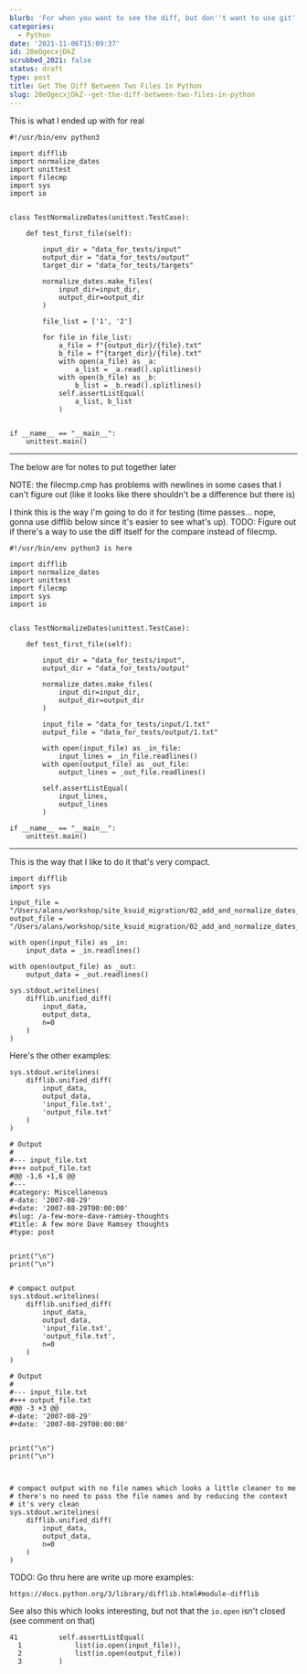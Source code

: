 ```yaml
---
blurb: 'For when you want to see the diff, but don''t want to use git'
categories:
  - Python
date: '2021-11-06T15:09:37'
id: 20eOgecxjDkZ
scrubbed_2021: false
status: draft
type: post
title: Get The Diff Between Two Files In Python
slug: 20eOgecxjDkZ--get-the-diff-between-two-files-in-python
---
```


This is what I ended up with for real

```python3
#!/usr/bin/env python3

import difflib
import normalize_dates
import unittest
import filecmp
import sys
import io


class TestNormalizeDates(unittest.TestCase):

    def test_first_file(self):

        input_dir = "data_for_tests/input"
        output_dir = "data_for_tests/output"
        target_dir = "data_for_tests/targets"

        normalize_dates.make_files(
            input_dir=input_dir,
            output_dir=output_dir
        )

        file_list = ['1', '2']

        for file in file_list:
            a_file = f"{output_dir}/{file}.txt"
            b_file = f"{target_dir}/{file}.txt"
            with open(a_file) as _a:
                a_list = _a.read().splitlines()
            with open(b_file) as _b:
                b_list = _b.read().splitlines()
            self.assertListEqual(
                a_list, b_list
            )


if __name__ == "__main__":
    unittest.main()
```

---

The below are for notes to put together later



NOTE: the filecmp.cmp has problems with newlines in some cases that I can't figure out (like it looks like there shouldn't be a difference but there is)

I think this is the way I'm going to do it for testing (time passes... nope, gonna use difflib below since it's easier to see what's up). TODO: Figure out if there's a way to use the diff itself for the compare instead of filecmp. 

```python3
#!/usr/bin/env python3 is here

import difflib
import normalize_dates
import unittest
import filecmp
import sys
import io


class TestNormalizeDates(unittest.TestCase):

    def test_first_file(self):

        input_dir = "data_for_tests/input",
        output_dir = "data_for_tests/output"

        normalize_dates.make_files(
            input_dir=input_dir,
            output_dir=output_dir
        )

        input_file = "data_for_tests/input/1.txt"
        output_file = "data_for_tests/output/1.txt"

        with open(input_file) as _in_file:
            input_lines = _in_file.readlines()
        with open(output_file) as _out_file:
            output_lines = _out_file.readlines()

        self.assertListEqual(
            input_lines,
            output_lines
        )

if __name__ == "__main__":
    unittest.main()
```




---



This is the way that I like to do it that's very compact. 

```
import difflib
import sys

input_file = "/Users/alans/workshop/site_ksuid_migration/02_add_and_normalize_dates_in_frontmatter/data_for_tests/input/1.txt"
output_file = "/Users/alans/workshop/site_ksuid_migration/02_add_and_normalize_dates_in_frontmatter/data_for_tests/output/1.txt"

with open(input_file) as _in:
    input_data = _in.readlines()
    
with open(output_file) as _out:
    output_data = _out.readlines()

sys.stdout.writelines(
    difflib.unified_diff(
        input_data,
        output_data, 
        n=0
    )
)
```


Here's the other examples:

```
sys.stdout.writelines(
    difflib.unified_diff(
        input_data,
        output_data, 
        'input_file.txt',
        'output_file.txt'
    )
)

# Output
#
#--- input_file.txt
#+++ output_file.txt
#@@ -1,6 +1,6 @@
#---
#category: Miscellaneous
#-date: '2007-08-29'
#+date: '2007-08-29T00:00:00'
#slug: /a-few-more-dave-ramsey-thoughts
#title: A few more Dave Ramsey thoughts
#type: post


print("\n")
print("\n")


# compact output
sys.stdout.writelines(
    difflib.unified_diff(
        input_data,
        output_data, 
        'input_file.txt',
        'output_file.txt',
        n=0
    )
)

# Output
# 
#--- input_file.txt
#+++ output_file.txt
#@@ -3 +3 @@
#-date: '2007-08-29'
#+date: '2007-08-29T00:00:00'


print("\n")
print("\n")



# compact output with no file names which looks a little cleaner to me
# there's no need to pass the file names and by reducing the context
# it's very clean
sys.stdout.writelines(
    difflib.unified_diff(
        input_data,
        output_data, 
        n=0
    )
)
```

TODO: Go thru here are write up more examples:

    https://docs.python.org/3/library/difflib.html#module-difflib
    

See also this which looks interesting, but not that the `io.open` isn't closed (see comment on that)

```
41          self.assertListEqual(
  1             list(io.open(input_file)),
  2             list(io.open(output_file))
  3         )
```
